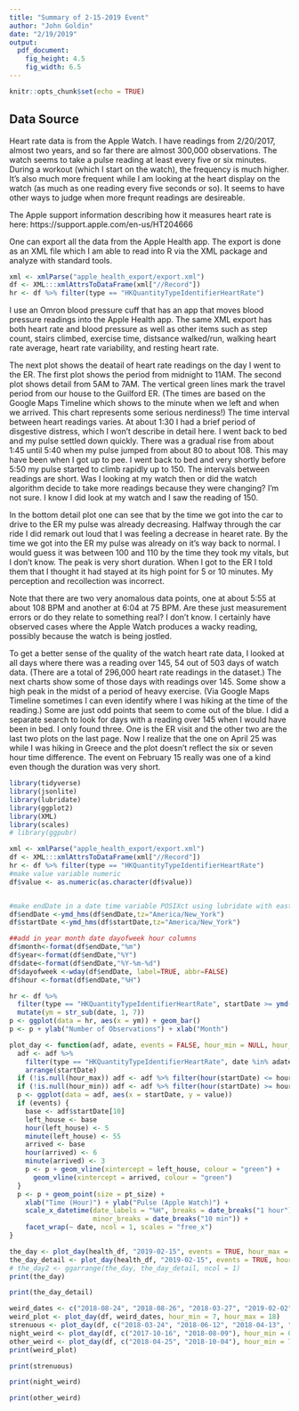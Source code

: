 ```yaml
---
title: "Summary of 2-15-2019 Event"
author: "John Goldin"
date: "2/19/2019"
output: 
  pdf_document:
    fig_height: 4.5
    fig_width: 6.5
---
```

```r
knitr::opts_chunk$set(echo = TRUE)
```

## Data Source

Heart rate data is from the Apple Watch. I have readings from 2/20/2017, almost two years, and so far 
there are
almost 300,000 observations. The watch seems to take a pulse reading at least every five or six minutes.
During a workout (which I start on the watch), the frequency is much higher. It's also much more frequent
while I am looking at the heart display on the watch (as much as one reading every five seconds or so). 
It seems to have other ways to judge when more frequnt readings are desireable. 

The Apple support information describing how it measures heart rate is here: https://support.apple.com/en-us/HT204666

One can export all the data from the Apple Health app. The export is done as an XML file which
I am able to read into R via the XML package and analyze with standard tools.

```r
xml <- xmlParse("apple_health_export/export.xml")
df <- XML:::xmlAttrsToDataFrame(xml["//Record"])
hr <- df %>% filter(type == "HKQuantityTypeIdentifierHeartRate")
```

I use an Omron blood pressure cuff that has an app that moves blood pressure readings into
the Apple Health app. The same XML export has both heart rate and blood pressure as well as
other items such as step count, stairs climbed, exercise time, distsance walked/run, walking
heart rate average, heart rate variability, and resting heart rate.

The next plot shows the deatail of heart rate readings on the day I went to the ER. The first plot shows the period from
midnight to 11AM. The second plot shows detail from 5AM to 7AM. The vertical green lines mark the travel
period from our house to the Guilford ER. (The times are based on the Google Maps Timeline which shows to the minute when we
left and when we arrived. This chart represents some serious nerdiness!) The time interval between heart readings
varies. At about 1:30 I had a brief period of disgestive distress, which I won't describe in detail here. I went back to 
bed and my pulse settled down quickly. There was a gradual rise from about 1:45 until 5:40 when my pulse jumped from about 80 to about 108. This may have been when I got up to pee. I went back to bed and very shortly before 5:50 my pulse started to climb rapidly up to 150. The intervals between readings are short. Was I looking at my watch then or did the watch algorithm decide to 
take more readings because they were changing? I'm not sure. I know I did look at my watch and I saw the reading of 150.

In the bottom detail plot one can see that by the time we got into the car to drive to the ER my pulse was already decreasing.
Halfway through the car ride I did remark out loud that I was feeling a decrease in hearet rate. By the time we got into the 
ER my pulse was already on it's way back to normal. I would guess it was between 100 and 110 by the time they took my vitals,
but I don't know. The peak is very short duration. When I got to the ER I told them that I thought it had stayed at its high point
for 5 or 10 minutes. My perception and recollection was incorrect.

Note that there are two very anomalous data points, one at about 5:55 at about 108 BPM and another 
at 6:04 at 75 BPM. Are these just measurement errors or do they relate to something real? I don't know. I certainly have
observed cases where the Apple Watch produces a wacky reading, possibly because the watch is being jostled.

To get a better sense of the quality of the watch heart rate data, I looked at all days where there was a reading over 145, 54 out of 503 days of watch data. (There are a total of 296,000 heart rate readings in the dataset.) The next charts show some of those days with readings over 145. Some show a high peak in the midst of a period of heavy exercise.
(Via Google Maps Timeline sometimes I can even identify where I was hiking at the time of the reading.)
Some are just odd points that seem to come out of the blue. I did a separate search to look for days with a reading
over 145 when I would have been in bed. I only found three. One is the ER visit and the other two are the last two plots on the last page.
Now I realize that the one on April 25 was while I was hiking in Greece and the plot doesn't reflect the six or seven hour time difference.
The event on February 15 really was one of a kind even though the duration was very short.
\pagebreak

```r
library(tidyverse)
library(jsonlite)
library(lubridate)
library(ggplot2)
library(XML)
library(scales)
# library(ggpubr)
```


```r
xml <- xmlParse("apple_health_export/export.xml")
df <- XML:::xmlAttrsToDataFrame(xml["//Record"])
hr <- df %>% filter(type == "HKQuantityTypeIdentifierHeartRate")
#make value variable numeric
df$value <- as.numeric(as.character(df$value))


#make endDate in a date time variable POSIXct using lubridate with eastern time zone
df$endDate <-ymd_hms(df$endDate,tz="America/New_York")
df$startDate <-ymd_hms(df$startDate,tz="America/New_York")

##add in year month date dayofweek hour columns
df$month<-format(df$endDate,"%m")
df$year<-format(df$endDate,"%Y")
df$date<-format(df$endDate,"%Y-%m-%d")
df$dayofweek <-wday(df$endDate, label=TRUE, abbr=FALSE)
df$hour <-format(df$endDate,"%H")
```
```r
hr <- df %>% 
  filter(type == "HKQuantityTypeIdentifierHeartRate", startDate >= ymd("2017-10-01")) %>% 
  mutate(ym = str_sub(date, 1, 7)) 
p <- ggplot(data = hr, aes(x = ym)) + geom_bar()
p <- p + ylab("Number of Observations") + xlab("Month")
```

```r
plot_day <- function(adf, adate, events = FALSE, hour_min = NULL, hour_max = NULL, pt_size = 0.3) {
  adf <- adf %>%
    filter(type == "HKQuantityTypeIdentifierHeartRate", date %in% adate) %>%
    arrange(startDate)
  if (!is.null(hour_max)) adf <- adf %>% filter(hour(startDate) <= hour_max)
  if (!is.null(hour_min)) adf <- adf %>% filter(hour(startDate) >= hour_min)
  p <- ggplot(data = adf, aes(x = startDate, y = value))
  if (events) {
    base <- adf$startDate[10]
    left_house <- base
    hour(left_house) <- 5
    minute(left_house) <- 55
    arrived <- base
    hour(arrived) <- 6
    minute(arrived) <- 3
    p <- p + geom_vline(xintercept = left_house, colour = "green") +
      geom_vline(xintercept = arrived, colour = "green")
  }
  p <- p + geom_point(size = pt_size) +
    xlab("Time (Hour)") + ylab("Pulse (Apple Watch)") +
    scale_x_datetime(date_labels = "%H", breaks = date_breaks("1 hour"),
                     minor_breaks = date_breaks("10 min")) + 
    facet_wrap(~ date, ncol = 1, scales = "free_x")
}
```

```r
the_day <- plot_day(health_df, "2019-02-15", events = TRUE, hour_max = 10)
the_day_detail <- plot_day(health_df, "2019-02-15", events = TRUE, hour_min = 5, hour_max = 6, pt_size = 0.7)
# the_day2 <- ggarrange(the_day, the_day_detail, ncol = 1)
print(the_day)
```

```r
print(the_day_detail)
```

```r
weird_dates <- c("2018-08-24", "2018-08-26", "2018-03-27", "2019-02-02")
weird_plot <- plot_day(df, weird_dates, hour_min = 7, hour_max = 18)
strenuous <- plot_day(df, c("2018-03-24", "2018-06-12", "2018-04-13", "2018-04-08"), hour_min = 7, hour_max = 18)
night_weird <- plot_day(df, c("2017-10-16", "2018-08-09"), hour_min = 0, hour_max = 24)
other_weird <- plot_day(df, c("2018-04-25", "2018-10-04"), hour_min = 7, hour_max = 18)
print(weird_plot)
```
\pagebreak
```r
print(strenuous)
```

```r
print(night_weird)
```

```r
print(other_weird)
```
